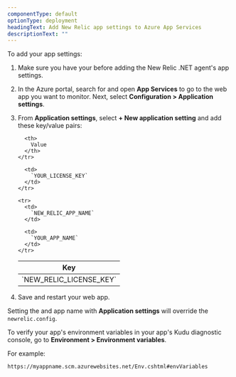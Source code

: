 ```yaml
---
componentType: default
optionType: deployment
headingText: Add New Relic app settings to Azure App Services
descriptionText: ""  
---
```

To add your app settings:

1. Make sure you have your <InlinePopover type="licenseKey" /> before adding the New Relic .NET agent's app settings.
2. In the Azure portal, search for and open <DoNotTranslate>**App Services**</DoNotTranslate> to go to the web app you want to monitor. Next, select <DoNotTranslate>**Configuration > Application settings**</DoNotTranslate>.
3. From <DoNotTranslate>**Application settings**</DoNotTranslate>, select <DoNotTranslate>**+ New application setting**</DoNotTranslate> and add these key/value pairs:

   <table>
     <thead>
       <tr>
         <th width={300}>
           Key
         </th>

         <th>
           Value
         </th>
       </tr>
     </thead>

     <tbody>
       <tr>
         <td>
           `NEW_RELIC_LICENSE_KEY`
         </td>

         <td>
           `YOUR_LICENSE_KEY`
         </td>
       </tr>

       <tr>
         <td>
           `NEW_RELIC_APP_NAME`
         </td>

         <td>
           `YOUR_APP_NAME`
         </td>
       </tr>
     </tbody>
   </table>
   
4. Save and restart your web app.

Setting the <InlinePopover type="licenseKey" /> and app name with <DoNotTranslate>**Application settings**</DoNotTranslate> will override the `newrelic.config`.

To verify your app's environment variables in your app's Kudu diagnostic console, go to <DoNotTranslate>**Environment > Environment variables**</DoNotTranslate>.

For example:

```
https://myappname.scm.azurewebsites.net/Env.cshtml#envVariables
```